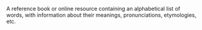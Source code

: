 A reference book or online resource containing an alphabetical list of words, with information about their meanings, pronunciations, etymologies, etc.
